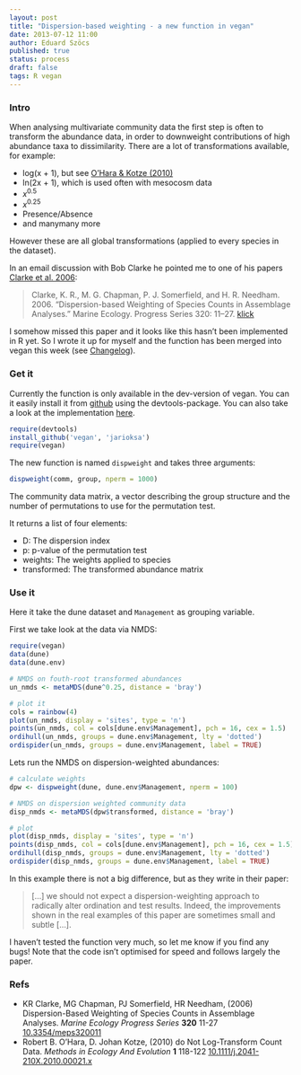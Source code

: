 ```yaml
---
layout: post
title: "Dispersion-based weighting - a new function in vegan"
date: 2013-07-12 11:00
author: Eduard Szöcs
published: true
status: process
draft: false
tags: R vegan
---
```


### Intro

When analysing multivariate community data the first step is often to transform the abundance data, in order to downweight contributions of high abundance taxa to dissimilarity. There are a lot of transformations available, for example:

* log(x + 1), but see [O’Hara &amp; Kotze (2010)](http://dx.doi.org/10.1111/j.2041-210X.2010.00021.x)
* ln(2x + 1), which is used often with mesocosm data
* $x^{0.5}$
* $x^{0.25}$
* Presence/Absence
* and manymany more

However these are all global transformations (applied to every species in the dataset).

In an email discussion with Bob Clarke he pointed me to one of his papers [Clarke et al. 2006](http://dx.doi.org/10.3354/meps320011):

>Clarke, K. R., M. G. Chapman, P. J. Somerfield, and H. R. Needham. 2006. “Dispersion-based Weighting of Species Counts in Assemblage Analyses.” Marine Ecology. Progress Series 320: 11–27. [klick](http://www.int-res.com/abstracts/meps/v320/p11-27/)

I somehow missed this paper and it looks like this hasn't been implemented in R yet. 
So I wrote it up for myself and the function has been merged into vegan this week (see [Changelog](https://raw.github.com/jarioksa/vegan/master/inst/ChangeLog)).

### Get it
Currently the function is only available in the dev-version of vegan. You can it easily install it from [github](https://github.com/jarioksa/vegan) using the devtools-package. You can also take a look at the implementation [here](https://github.com/jarioksa/vegan/blob/master/R/dispweight.R).

```r
require(devtools)
install_github('vegan', 'jarioksa')
require(vegan)
```


The new function is named `dispweight` and takes three arguments:

```r
dispweight(comm, group, nperm = 1000)
```

The community data matrix, a vector describing the group structure and the number of permutations to use for the permutation test.

It returns a list of four elements:

* D: The dispersion index
* p: p-value of the permutation test
* weights: The weights applied to species
* transformed: The transformed abundance matrix


### Use it

Here it take the dune dataset and `Management` as grouping variable.

First we take look at the data via NMDS:

```r
require(vegan)
data(dune)
data(dune.env)

# NMDS on fouth-root transformed abundances
un_nmds <- metaMDS(dune^0.25, distance = 'bray')

# plot it
cols = rainbow(4)
plot(un_nmds, display = 'sites', type = 'n')
points(un_nmds, col = cols[dune.env$Management], pch = 16, cex = 1.5)
ordihull(un_nmds, groups = dune.env$Management, lty = 'dotted')
ordispider(un_nmds, groups = dune.env$Management, label = TRUE)
```


Lets run the NMDS on dispersion-weighted abundances:
```r
# calculate weights
dpw <- dispweight(dune, dune.env$Management, nperm = 100)

# NMDS on dispersion weighted community data
disp_nmds <- metaMDS(dpw$transformed, distance = 'bray')

# plot
plot(disp_nmds, display = 'sites', type = 'n')
points(disp_nmds, col = cols[dune.env$Management], pch = 16, cex = 1.5)
ordihull(disp_nmds, groups = dune.env$Management, lty = 'dotted')
ordispider(disp_nmds, groups = dune.env$Management, label = TRUE)
```

In this example there is not a big difference, but as they write in their paper:

>[...] we should not expect a dispersion-weighting approach to radically alter ordination and test results. Indeed, the improvements shown in the real examples of this paper are sometimes small and subtle [...].

I haven't tested the function very much, so let me know if you find any bugs! Note that the code isn't optimised for speed and follows largely the paper.

### Refs

<ul>
<li>KR Clarke, MG Chapman, PJ Somerfield, HR Needham,   (2006) Dispersion-Based Weighting of Species Counts in Assemblage Analyses.  <em>Marine Ecology Progress Series</em>  <strong>320</strong>  11-27  <a href="http://dx.doi.org/10.3354/meps320011">10.3354/meps320011</a></li>
<li>Robert B. O’Hara, D. Johan Kotze,   (2010) do Not Log-Transform Count Data.  <em>Methods in Ecology And Evolution</em>  <strong>1</strong>  118-122  <a href="http://dx.doi.org/10.1111/j.2041-210X.2010.00021.x">10.1111/j.2041-210X.2010.00021.x</a></li>
</ul>

